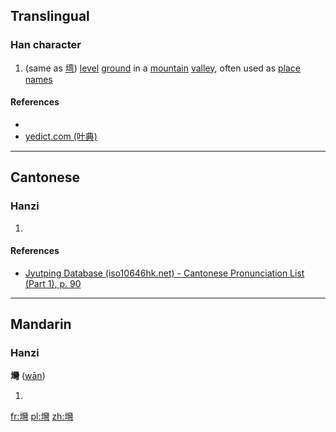 {{also|塆}}
==Translingual==

===Han character===
{{Han char|rn=32|rad=土|as=22|sn=25|four=|canj=土女火弓 (GVFN)|ids=⿰[[土]][[彎]]}}

# (same as [[塆]]) [[level]] [[ground]] in a [[mountain]] [[valley]], often used as [[place]] [[name]]s

====References====
* {{Han ref|kx=0242.361|hdz=80012.050|uh=58EA|ud=22762}}
*[http://yedict.com/htm/58/58EA.htm yedict.com (叶典)]

----

==Cantonese==

===Hanzi===
{{yue-hanzi|jyut=[[waan1]]|y=waan1}}

# {{defn|lang=yue|sort=土22}}

====References====
* [http://www.iso10646hk.net/jp/document/download.jsp Jyutping Database (iso10646hk.net) - Cantonese Pronunciation List (Part 1), p. 90]

----

==Mandarin==

===Hanzi===
'''壪''' ([[wān]])

# {{defn|lang=cmn}}

[[fr:壪]]
[[pl:壪]]
[[zh:壪]]